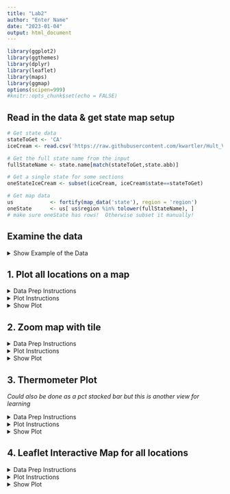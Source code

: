 ```yaml
---
title: "Lab2"
author: "Enter Name"
date: "2023-01-04"
output: html_document
---
```


```r
library(ggplot2)
library(ggthemes)
library(dplyr)
library(leaflet)
library(maps)
library(ggmap)
options(scipen=999)
#knitr::opts_chunk$set(echo = FALSE)

```

## Read in the data & get state map setup

```r
# Get state data
stateToGet <- 'CA'
iceCream <- read.csv('https://raw.githubusercontent.com/kwartler/Hult_Visualizing-Analyzing-Data-with-R/main/DD1/D_Mar7/mcBroken%20lab/mcBroken_august_12_2022.csv')

# Get the full state name from the input
fullStateName <- state.name[match(stateToGet,state.abb)]

# Get a single state for some sections
oneStateIceCream <- subset(iceCream, iceCream$state==stateToGet)

# Get map data
us            <- fortify(map_data('state'), region = 'region')
oneState      <- us[ us$region %in% tolower(fullStateName), ]
# make sure oneState has rows!  Otherwise subset it manually!

```


## Examine the data 
<details>
<summary>Show Example of the Data</summary>
```r
knitr::kable(head(iceCream))
```
</details>

## 1. Plot all locations on a map

<details>
<summary>Data Prep Instructions</summary>
- Not needed this time!
</details>

<details>
<summary>Plot Instructions</summary>  
- Create a `ggplot` map
     - Initialize with `ggplot()`
     - Add a `geom_map` layer where the `data` is `oneState`
          - The `map` parameter should be `oneState`
          - The `aes`thetics have a `map_id` of `region` & `group=group`
          - Outside of the `aes` add a `"white"` `fill` parameter & `"black"` `color`.
          - Lastly, add `linewidth = 0.25` to declare the line size
    - Add the curved coordinate system for maps with `coord_map('albers', lat0 = 39, lat1 = 45)`
    - Declare a theme with `theme_map()` layer
    - Next, add the points layer with `geom_point` referring to `oneStateIceCream`.
         - The aesthetics have x as the `lon`, y as `lat`.  Additionally declare the `color` with the variable `is_broken` & change the `shape` with the same variable as another parameter.
         - Outside of aesthetics, add `0.35` transparency with `alpha` to help with overplotting.
    - Add a title using `paste0` & the previously created variable `stateToGet` with `' Ice Cream Machine Status'` to programmatically update the title.
</details>

<details><summary>Show Plot</summary>

```r
____() + 
  ____(____ = ____, 
       ____ = ____, aes(____ = ____, ____  = ____), 
       ____ = '____', ____ = '____', ____ = ____) + 
  ____(____,____, ____) +
  ____() +
  ____(data  = ____, 
             aes(____, ____, ____, ____), 
             alpha = ____) + 
  ggtitle(paste0(____, ____))

```
</details>

## 2. Zoom map with tile

<details>
<summary>Data Prep Instructions</summary>
- Create `maxCity` with `table` function applied to the `city` column of `oneStateIceCream`.  Nest this inside `as.data.frame` to change the object class.
- Overwrite `maxCity` using `maxCity` with square brackets `[` & `]` where `which.max` is applied to the `Freq` column to the left of the comma.  Here we retain the first column only (right of the comma) 
- Let's `subset` the `oneStateIceCream` data into a new object called `recentDay`.  Here we use two logical conditions.
     - First, let's subset when the `date` column is equal to the `max` date
     - Second, let's subset when the `city` column is equal to the `maxCity` variable.
- In order to map a map using Open Street Maps we need to programmatically declare the bounding box with our data.  This information is stored in a named vector called `areaBoundingBox`.  *Instead of just copying, pasting, pause to conceptually understand the relationship of lat/lon and how you would draw a box that encompasses all the points in the data.*
     - First, is upper left as `left` which is the `min` `lon`gitude of `recentDay`
     - Next, the bottom (left side) is declared as the `max` of `lat`titude
     - Moving to the `right` we switch to the `max` of `lon`
     - Lastly, the `top` is declared as the `max` of `lat`
</details>

<details>
<summary>Plot Instructions</summary>  
- Initialize the `ggmap` while nesting `get_stamenmap` to access OSM.  For the Stamen map pass in the `boundareaBoundingBox` coordinates.  Then declare a `zoom` integer & the optional `maptype` as `"toner-lite"`
- Add the theme `void` 
- Add the `geom_point` layer passing the `data` `recentDay`.  The `aes`thetics are:
     - x-axis is `lon`
     - y-axis is `lat`
     - color the points by the `is_broken` variable
- Add a title layer `paste`ing the `maxCity` variable to `'McDonald Locations'`
</details>

<details><summary>Show Plot</summary>

```r
# Get the city with the most stores
maxCity <- ____(____(oneStateIceCream$____))
maxCity <- ____[which.max(maxCity$____),1]

# Get the most recent day & only the max city
recentDay <- ____(oneStateIceCream, 
                    oneStateIceCream$____ == max(oneStateIceCream$____)
                    & oneStateIceCream$____ == ____)

# Programmatically declare the bounding box
areaBoundingBox <- c(left   = ____, 
                     bottom = ____, 
                     right  = ____, 
                     top    = ____)

# Create the plot
ggmap(get_stamenmap(____, ____, ____ = "toner-lite")) + 
  ____() +
  geom_point(data=____, aes(____))  + 
  ____(____)
```
</details>

## 3. Thermometer Plot

*Could also be done as a pct stacked bar but this is another view for learning*

<details>
<summary>Data Prep Instructions</summary>
- Create `breaks` using `aggregate` declaring `is_broken` by `city` along with `oneStateIceCream` & using the function `sum`
- Create `storeObservations` by nesting `table` inside `as.data.frame` referring to `oneStateIceCream`'s `city` (if you forgot the syntax see previous section)
     - This is then nested *again* within `setNames` where the first column is renamed to `"city"` for the next step.
- Create the `plotDF` by joining both `breaks` and `storeObservations` using `inner_join`.  Since the joining column was declared previously as `city` it can be left blank but is left here to demonstrate how to declare the column names explicitly (and its a best practice)  
- Since the data is quite large, the `plotDF` is re-declared using `order` to obtain the 10 cities with the most number of broken machines.
</details>

<details>
<summary>Plot Instructions</summary>  
- Create a `ggplot` with `plotDF` as the `data`.
- Add the base thermometer with `geom_col`. The `aes` are
     - `x` needs to have `reorder`ed the `city` column by `-Freq`. 
     - `y` needs to have `Freq`
     - Outside of aesthetics, `fill` the bars as `grey` & `width` as `0.5`
- Add the red thermometers with another `geom_col`
     - The `x` is the same as the other columns so they align.
     - Now `y` is declared as `is_broken`
     - Outside of the `aes` call, `fill` is `#f00b42` & `width` is `0.15`
- Add a `theme` that rotates the `axis.text.x` `90` degrees.  Hint, see the first lab, stackoverflow or chatGPT 
- Add a title as `"City Ice Cream Machines Uptime Vs Broken"`
</details>

<details><summary>Show Plot</summary>
```r
# Sum the broken times across cities within the period of the data
breaks <- ____(____~____, ____, ____)

# Count the observations in the period by the city
____ <- ____(as.data.frame(table(oneStateIceCream$city)), c('____','____')) 

# Join for the plot
plotDF <- ____(____,storeObservations, by = c('____'='city'))

# Take the top 10 by broken (cities with most McDonald's broken machines)
plotDF <- plotDF[____(plotDF$is_broken, ____)[1:10],]

# Create the plot
ggplot(____) + 
  ____()+
  geom_col(aes(____), ____) + 
  geom_col(aes(____),____), ____) +
  ____(____) + 
  ggtitle(____)
```
</details>

## 4. Leaflet Interactive Map for all locations

<details>
<summary>Data Prep Instructions</summary>
- Declare the `pal`ette object using `colorFactor` across the factor `iceCream$is_broken`.  The colors should be `darkgreen` & `darkred`.
</details>

<details>
<summary>Plot Instructions</summary>  
- Declare a `leaflet` object with the `iceCream` data.
- Add the tiles with a blank layer `addTiles`
- Add the location circles with `addCircles`
     - Adjust the mouse-over with the `popup` parameter.  This will use limited HTML in a `paste` call.  The `<br>` is an HTML break which renders neatly in the map webpage. Examine the names of the `iceCream` data frame to identify the appropriate columns to use in the popups.
     - After the `popup` parameter, add `color` declaring the `~pal` custom function applied to the `is_broken` colum.
</details>

<details><summary>Show Plot</summary>
```r
# Define the marker colors
pal <- ____(palette = c('____', '____'),
                   domain = ____)

# Create the interactive map
leaflet(data = ____) %>%
  addTiles() %>% 
   addCircles(popup = paste("Location:", iceCream$____, "<br>",
                            "City:", iceCream$____,"<br>",
                            "Date:",iceCream$____ ,"<br>",
                            "Broken:", iceCream$____),
              color = ~pal(____)) 

# You can also add clusters & change to markers but 
# custom colors for clusters does not appear to be supported.  
# Try out this type of last layer instead:
#addMarkers( popup = paste("Location:", ____, "<br>",
#                            "City:", ____,"<br>",
#                            "Date:",____ ,"<br>",
#                            "Broken:", ____),
#              clusterOptions = markerClusterOptions())
```

## 5. Timelines

<details>
<summary>Data Prep Instructions</summary>
- Create `worstCities` using `aggregate` with `is_broken` by `city` & `date`.  Apply this formula to `iceCream` & `sum`
- The data is `order`ed by `is_broken` within square brackets along with `decreasing=T` & the second worst city is pre-selected.  You can change this to examine other cities.  This new object is called `badCity` 
- Create `plotDF` by creating a Boolean vector with the `%in%` operator.  Check whether the `iceCream` `city` vector contains the `city` name identified in `badCity`
</details>

<details>
<summary>Plot Instructions</summary>  
- Initialize the `ggplot` with `plotDF`
- Add `geom_point` layer
     - Use `last_checked` as the x-axis
     - Declare `y` as the unique `street` variable.
     - Adjust the `shape` to the `is_broken` class.
     - Adjust the `color` to the `is_broken` class.
- Adjust the `theme` so that the `axis.text.x` `size` is `1.5`
- Add a `minimal` `theme`
- Add a title using `paste` & `'Sensor Reads by Time & Location at:',plotDF$city[1]` to programmatically adjust the title.
     
</details>

<details><summary>Show Plot</summary>
```r
# Sum the broken reads by city and date to make a more interesting subset
worstCities <- ____(____)
badCity <- worstCities[____(worstCities$is_broken, ____)[2],] 

# Subset the original data to the city being investigated
plotDF <- ____[____$city %____% ____$____,] 

ggplot(data = ____) +
  geom_point( aes(x= last_checked, y = street, shape = is_broken, color = is_broken))+
  theme(____=element_text(____)) +
  ____() +
  ggtitle(____)
```

## 6. Heatmap

<details>
<summary>Data Prep Instructions</summary>
- `onlyUS` can be created using the membership [`%in%`] operator.  Check if the `iceCream$state` value has membership in the built in `state.abb` object.  This will drop non-US state locations from our data set as a cleaning step.
- To aid our learning with a more compelling heatmap let's create more date observations.  This is left intact in the code but is explained here:
<br>
<mark>"The `min` is applied to the `onlyUS$date` data column to identify the oldest date in the data.  This is nested in `seq` with `by` `"day"` & `length.out` to get a full `7` days from the originating date.  Finally, `sample` is applied to the `7` dates along with the `size = nrow(onlyUS)` integer.  This programmaticaly declares the number needed rather than explicit in case the data object changes later.  The last parameter `replace = T` is needed since the number of days has length `7` which is shorter than the number of rows needed.  All this is needed to create a date vector called `fakeDate`.  This is left-hand appended as a column in the `onlyUS` data as `$fakeDate`")
</mark>
<br>
- Create the `plotDF` using `aggregate` to `sum` the `onlyUS` `is_broken` data by `state` & the synthetic column `fakeDate`
</details>

<details>
<summary>Plot Instructions</summary>  
- Initialize `ggplot` with the `plotDF` data.
- Add the `geom_tile` layer with:
    - `x` as `fakeDate`
    - `y` as `state`
    - `fill` as `is_broken`
- Add the `bw` theme
- To ensure all dates are shown in the x-axis add a layer `scale_x_date()`.  Within this layer,  declare the format as `date_labels="%d %b %y"`.  *This follows the format of the `strptime` from base-r.  Here %d is day, %b is the month abbreviation name and %y is 2 digit year.  Explore these by changing `b` to `m` or `y` to `Y`.  If you type `?strptime` into console you will see the official documentation.* Add another parameter here as `breaks = unique(onlyUS$fakeDate)` to declare the unique x-axis sections.
- The y-axis has WY at the top so this needs to be revered.  One way to do this is by adding `scale_y_discrete` as a layer with `limits=rev` to reverse the order.
- Add a `theme` layer so that the x and y axis titles are blank.  Again use stackoverflow, chatgpt or previous examples for help.
- Add a layer `scale_fill_viridis_c()` to adjust the colors to a color-blind acceptable palette. 
- Add a title `"Fake Ice cream Outages by Date"`

</details>

<details><summary>Show Plot</summary>
```r
# Subset using a prebuilt R object 
onlyUS <- iceCream[____$state %in% ____,]

# Since this is a toy data set we will add some randomness to dates to improve learning
fakeDate <- sample(seq(min(onlyUS$date), by = "day", length.out = 7), 
                   size    = nrow(onlyUS), 
                   replace = T)
onlyUS$fakeDate <- as.Date(fakeDate)

# Get the plot data summing broken by state and the fake dates
plotDF <- ____(____)

# Build the heatmap
ggplot(data = ____) + 
  geom_tile(aes(x = fakeDate, y = state, fill= is_broken)) + 
  ____() +
  scale_x_date(date_labels=____,breaks = ____(onlyUS$____)) +
  scale_y_discrete(____) +
  theme(____, ____) +  
  ____()+
  ggtitle(____)

```
